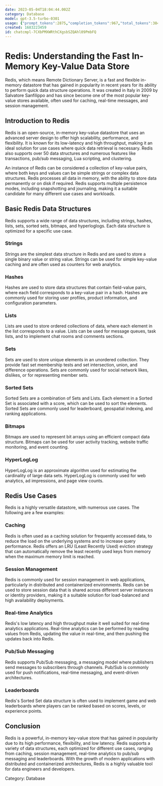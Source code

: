```yaml
---
date: 2023-05-04T18:04:44.002Z
category: Database
model: gpt-3.5-turbo-0301
usage: {"prompt_tokens":2875,"completion_tokens":967,"total_tokens":3842}
created: 1683223459
id: chatcmpl-7CXbPMXWRthCXgsbSZQAhl09PmbFQ
---
```


# Redis: Understanding the Fast In-Memory Key-Value Data Store

Redis, which means Remote Dictionary Server, is a fast and flexible in-memory datastore that has gained in popularity in recent years for its ability to perform quick data structure operations. It was created in Italy in 2009 by Salvatore Sanfilippo and has since become one of the most popular key-value stores available, often used for caching, real-time messages, and session management.

## Introduction to Redis

Redis is an open-source, in-memory key-value datastore that uses an advanced server design to offer high scalability, performance, and flexibility. It is known for its low-latency and high throughput, making it an ideal solution for use cases where quick data retrieval is necessary. Redis also supports over 50 data structures and numerous features like transactions, pub/sub messaging, Lua scripting, and clustering.

An instance of Redis can be considered a collection of key-value pairs, where both keys and values can be simple strings or complex data structures. Redis processes all data in memory, with the ability to store data permanently or on disk if required. Redis supports multiple persistence modes, including snapshotting and journaling, making it a suitable candidate for many different use cases and workloads.

## Basic Redis Data Structures

Redis supports a wide range of data structures, including strings, hashes, lists, sets, sorted sets, bitmaps, and hyperloglogs. Each data structure is optimized for a specific use case.

### Strings

Strings are the simplest data structure in Redis and are used to store a single binary value or string value. Strings can be used for simple key-value caching and are often used as counters for web analytics.

### Hashes

Hashes are used to store data structures that contain field-value pairs, where each field corresponds to a key-value pair in a hash. Hashes are commonly used for storing user profiles, product information, and configuration parameters.

### Lists

Lists are used to store ordered collections of data, where each element in the list corresponds to a value. Lists can be used for message queues, task lists, and to implement chat rooms and comments sections.

### Sets

Sets are used to store unique elements in an unordered collection. They provide fast set membership tests and set intersection, union, and difference operations. Sets are commonly used for social network likes, dislikes, or for representing member sets.

### Sorted Sets

Sorted Sets are a combination of Sets and Lists. Each element in a Sorted Set is associated with a score, which can be used to sort the elements. Sorted Sets are commonly used for leaderboard, geospatial indexing, and ranking applications.

### Bitmaps

Bitmaps are used to represent bit arrays using an efficient compact data structure. Bitmaps can be used for user activity tracking, website traffic monitoring, and event counting.

### HyperLogLog

HyperLogLog is an approximate algorithm used for estimating the cardinality of large data sets. HyperLogLog is commonly used for web analytics, ad impressions, and page view counts.

## Redis Use Cases

Redis is a highly versatile datastore, with numerous use cases. The following are a few examples:

### Caching

Redis is often used as a caching solution for frequently accessed data, to reduce the load on the underlying systems and to increase query performance. Redis offers an LRU (Least Recently Used) eviction strategy that can automatically remove the least recently used keys from memory when the maximum memory limit is reached.

### Session Management

Redis is commonly used for session management in web applications, particularly in distributed and containerized environments. Redis can be used to store session data that is shared across different server instances or identity providers, making it a suitable solution for load-balanced and high availability deployments.

### Real-time Analytics

Redis's low latency and high throughput make it well suited for real-time analytics applications. Real-time analytics can be performed by reading values from Redis, updating the value in real-time, and then pushing the updates back into Redis.

### Pub/Sub Messaging

Redis supports Pub/Sub messaging, a messaging model where publishers send messages to subscribers through channels. Pub/Sub is commonly used for push notifications, real-time messaging, and event-driven architectures.

### Leaderboards

Redis's Sorted Set data structure is often used to implement game and web leaderboards where players can be ranked based on scores, levels, or experience points.

## Conclusion

Redis is a powerful, in-memory key-value store that has gained in popularity due to its high performance, flexibility, and low latency. Redis supports a variety of data structures, each optimized for different use cases, ranging from caching, session management, real-time analytics to pub/sub messaging and leaderboards. With the growth of modern applications with distributed and containerized architectures, Redis is a highly valuable tool for data engineers and developers.

Category: Database